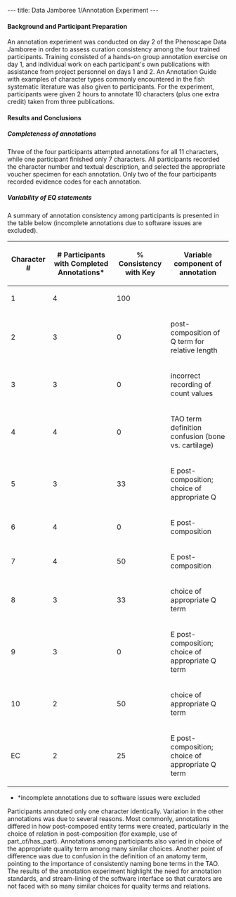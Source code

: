 ---
title: Data Jamboree 1/Annotation Experiment
---

====Background and Participant Preparation====

An annotation experiment was conducted on day 2 of the Phenoscape Data Jamboree in order to assess curation consistency among the four trained participants.  Training consisted of a hands-on group annotation exercise on day 1, and individual work on each participant's own publications with assistance from project personnel on days 1 and 2. An Annotation Guide with examples of character types commonly encountered in the fish systematic literature was also given to participants.  For the experiment, participants were given 2 hours to annotate 10 characters (plus one extra credit) taken from three publications.

====Results and Conclusions====

=====Completeness of annotations=====
Three of the four participants attempted annotations for all 11 characters, while one participant finished only 7 characters. All participants recorded the character number and textual description, and selected the appropriate voucher specimen for each annotation. Only two of the four participants recorded evidence codes for each annotation.

=====Variability of EQ statements=====
A summary of annotation consistency among participants is presented in the table below (incomplete annotations due to software issues are excluded).

{| border="1" cellspacing="0" cellpadding="3"
! Character #
! # Participants with 
Completed Annotations*
! % Consistency with Key
! Variable component of annotation
|-
| 1 || 4 || 100 || 
|-
| 2 || 3 || 0  || post-composition of Q term for relative length
|-
| 3 || 3 || 0  || incorrect recording of count values
|-
| 4 || 4 || 0  || TAO term definition confusion (bone vs. cartilage)
|-
| 5 || 3 || 33  || E post-composition; choice of appropriate Q
|-
| 6 || 4 || 0  || E post-composition
|-
| 7 || 4 || 50  || E post-composition
|-
| 8 || 3 || 33  || choice of appropriate Q term
|-
| 9 || 3 || 0  || E post-composition; choice of appropriate Q term
|-
| 10 || 2 || 50  ||  choice of appropriate Q term
|-
| EC || 2 || 25  || E post-composition; choice of appropriate Q term
|}
* *incomplete annotations due to software issues were excluded

Participants annotated only one character identically. Variation in the other annotations was due to several reasons. Most commonly, annotations differed in how post-composed entity terms were created, particularly in the choice of relation in post-composition (for example, use of part_of/has_part). Annotations among participants also varied in choice of the appropriate quality term among many similar choices.  Another point of difference was due to confusion in the definition of an anatomy term, pointing to the importance of consistently naming bone terms in the TAO. The results of the annotation experiment highlight the need for annotation standards, and stream-lining of the software interface so that curators are not faced with so many similar choices for quality terms and relations.